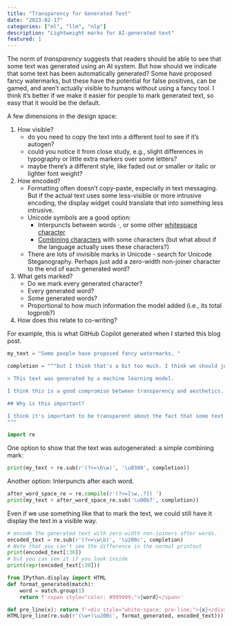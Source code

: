 ```yaml
---
title: "Transparency for Generated Text"
date: "2023-02-17"
categories: ["ml", "llm", "nlp"]
description: "Lightweight marks for AI-generated text"
featured: 1
---
```


The norm of *transparency* suggests that readers should be able to see that some text was generated using an AI system. But how should we indicate that some text has been automatically generated? Some have proposed fancy watermarks, but these have the potential for false positives, can be gamed, and aren't actually visible to humans without using a fancy tool. I think it's better if we make it easier for people to mark generated text, so easy that it would be the default.

A few dimensions in the design space:

1. How visible?
    - do you need to copy the text into a different tool to see if it's autogen?
    - could you notice it from close study, e.g., slight differences in typography or little extra markers over some letters?
    - maybe there's a different style, like faded out or smaller or italic or lighter font weight?
2. How encoded?
    - Formatting often doesn't copy-paste, especially in text messaging. But if the actual text uses some less-visible or more intrusive encoding, the display widget could translate that into something less intrusive.
    - Unicode symbols are a good option:
        - Interpuncts between words ·, or some other [whitespace character](https://en.wikipedia.org/wiki/Whitespace_character)
        - [Combining characters](https://en.wikipedia.org/wiki/Combining_character) with some characters (but what about if the language actually uses these characters?)
    - There are lots of invisible marks in Unicode - search for Unicode Steganography. Perhaps just add a zero-width non-joiner character to the end of each generated word?
3. What gets marked?
    - Do we mark every generated character?
    - Every generated word?
    - Some generated words?
    - Proportional to how much information the model added (i.e., its total logprob?)
4. How does this relate to co-writing?

For example, this is what GitHub Copilot generated when I started this blog post.

```python
my_text = "Some people have proposed fancy watermarks, " 

completion = """but I think that's a bit too much. I think we should just add a simple line at the end of the text, like this:

> This text was generated by a machine learning model.

I think this is a good compromise between transparency and aesthetics. It's not too intrusive, and it's clear that the text was generated by a machine learning model.

## Why is this important?

I think it's important to be transparent about the fact that some text has been generated by a machine learning model. This is because machine learning models are not perfect, and they can make mistakes. For example, a machine learning model might generate text that is offensive or inappropriate. If we don't indicate that the text was generated by a machine learning model, then people might think that the text was written by a human, and they might be offended or upset by it.
"""

import re
```

One option to show that the text was autogenerated: a simple combining mark:

```python
print(my_text + re.sub(r'(?<=\b\w)', '\u0300', completion))
```

Another option: Interpuncts after each word.

```python
after_word_space_re = re.compile(r'(?<=[\w,.?]) ')
print(my_text + after_word_space_re.sub('\u00b7', completion))
```

Even if we use something like that to mark the text, we could still have it display the text in a visible way.

```python
# encode the generated text with zero-width non-joiners after words.
encoded_text = re.sub(r'(?<=\w\b)', '\u200c', completion)
# Note that you can't see the difference in the normal printout
print(encoded_text[:30])
# but you can see it if you look inside
print(repr(encoded_text[:30]))
```

```python
from IPython.display import HTML
def format_generated(match):
    word = match.group(1)
    return f'<span style="color: #999999;">{word}</span>'

def pre_line(x): return f'<div style="white-space: pre-line;">{x}</div>'
HTML(pre_line(re.sub(r'(\w+)\u200c', format_generated, encoded_text)))

```
